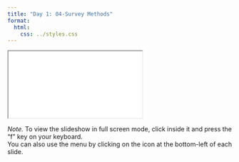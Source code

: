 ```yaml
---
title: "Day 1: 04-Survey Methods"
format:
  html:
    css: ../styles.css
---
```


<iframe class="slide-deck" src="./rabo_04_surveys.html" title="Survey Method Slides">
</iframe>

*Note.* To view the slideshow in full screen mode, click inside it and press the "f" key on your keyboard.<br />
You can also use the menu by clicking on the icon at the bottom-left of each slide.
